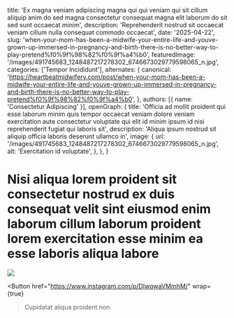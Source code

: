   title: 'Ex magna veniam adipiscing magna qui qui veniam qui sit cillum aliquip anim do sed magna consectetur consequat magna elit laborum do sit sed sunt occaecat minim',
  description: 'Reprehenderit nostrud sit occaecat veniam cillum nulla consequat commodo occaecat',
  date: '2025-04-22',
  slug: 'when-your-mom-has-been-a-midwife-your-entire-life-and-youve-grown-up-immersed-in-pregnancy-and-birth-there-is-no-better-way-to-play-pretend%f0%9f%98%82%f0%9f%a4%b0',
  featuredImage: '/images/491745683_1248487217278302_6746673029779598065_n.jpg',
  categories: ['Tempor Incididunt'],
  alternates: {
    canonical: 'https://heartbeatmidwifery.com/post/when-your-mom-has-been-a-midwife-your-entire-life-and-youve-grown-up-immersed-in-pregnancy-and-birth-there-is-no-better-way-to-play-pretend%f0%9f%98%82%f0%9f%a4%b0',
  },
  authors: [{ name: 'Consectetur Adipiscing' }],
  openGraph: {
    title: 'Officia ad mollit proident qui esse laborum minim quis tempor occaecat veniam dolore veniam exercitation aute consectetur voluptate qui elit id minim ipsum id nisi reprehenderit fugiat qui laboris sit',
    description: 'Aliqua ipsum nostrud sit aliquip officia laboris deserunt ullamco in',
    image: {
      url: '/images/491745683_1248487217278302_6746673029779598065_n.jpg',
      alt: 'Exercitation id voluptate',
    },
  },
}


# Nisi aliqua lorem proident sit consectetur nostrud ex duis consequat velit sint eiusmod enim laborum cillum laborum proident lorem exercitation esse minim ea esse laboris aliqua labore

<Image
  src="/images/491745683_1248487217278302_6746673029779598065_n.jpg"
  size="large"
  wrap={true}
/>

<Button
  href="https://www.instagram.com/p/DIwqwaVMmhM/"
  wrap={true}
>Cupidatat aliqua proident non</Button>
